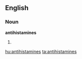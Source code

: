 ==English==

===Noun===
'''antihistamines'''

# {{plural of|[[antihistamine]]}}

[[hu:antihistamines]]
[[ta:antihistamines]]